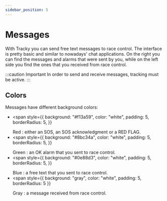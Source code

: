 ```yaml
---
sidebar_position: 5
---
```



# Messages

With Tracky you can send free text messages to race control. The interface is pretty basic and similar to nowadays' chat applications.
On the right you can find the messages and alarms that were sent by you, while on the left side you find the ones that you received from race control.

<ScreenshotOSTabs page="chat" img="chat" width={300} />

:::caution Important
In order to send and receive messages, tracking must be active.
:::

## Colors

Messages have different background colors:

- <span
    style={{
      background: "#f13a59",
      color: "white",
      padding: 5,
      borderRadius: 5,
    }}
  >
    Red
  </span> : either an SOS, an SOS acknowledgment or a RED FLAG.
  <div style={{ height: 5 }}></div>
- <span
    style={{
      background: "#8bc34a",
      color: "white",
      padding: 5,
      borderRadius: 5,
    }}
  >
    Green
  </span> : an OK alarm that you sent to race control.
  <div style={{ height: 5 }}></div>
- <span
    style={{
      background: "#0e88d3",
      color: "white",
      padding: 5,
      borderRadius: 5,
    }}
  >
    Blue
  </span> : a free text that you sent to race control.
  <div style={{ height: 5 }}></div>
- <span
    style={{ background: "gray", color: "white", padding: 5, borderRadius: 5 }}
  >
    Gray
  </span> : a message received from race control.
